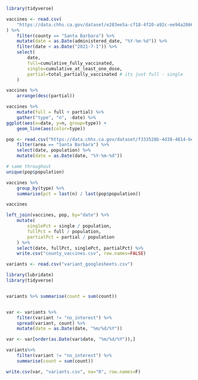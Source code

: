```r
library(tidyverse)
```

```r
vaccines <- read.csv(
    "https://data.chhs.ca.gov/dataset/e283ee5a-cf18-4f20-a92c-ee94a2866ccd/resource/130d7ba2-b6eb-438d-a412-741bde207e1c/download/covid19vaccinesbycounty.csv"
) %>%
    filter(county == "Santa Barbara") %>%
    mutate(date = as.Date(administered_date, "%Y-%m-%d")) %>%
    filter(date < as.Date("2021-7-1")) %>%
    select(
        date,
        full=cumulative_fully_vaccinated,
        single=cumulative_at_least_one_dose,
        partial=total_partially_vaccinated # its just full - single
    ) 

vaccines %>%
    arrange(desc(partial))

vaccines %>%
    mutate(full = full + partial) %>%
    gather("type", "n", -date) %>%
ggplot(aes(x=date, y=n, group=type)) +
    geom_line(aes(color=type))
```

```r
pop <- read.csv("https://data.chhs.ca.gov/dataset/f333528b-4d38-4814-bebb-12db1f10f535/resource/046cdd2b-31e5-4d34-9ed3-b48cdbc4be7a/download/covid19cases_test.csv") %>%
    filter(area == "Santa Barbara") %>%
    select(date, population) %>%
    mutate(date = as.Date(date, "%Y-%m-%d"))

# same throughout
unique(pop$population)

vaccines %>%
    group_by(type) %>%
    summarise(pct = last(n) / last(pop$population)) 

vaccines
```

```r
left_join(vaccines, pop, by="date") %>%
    mutate(
        singlePct = single / population,
        fullPct = full / population,
        partialPct = partial / population
    ) %>%
    select(date, fullPct, singlePct, partialPct) %>%
    write.csv("county_vaccines.csv", row.names=FALSE)
```

```r
variants <- read.csv("variant_googlesheets.csv")

library(lubridate)
library(tidyverse)


variants %>% summarise(count = sum(count))


var <- variants %>%
    filter(variant != "no_interest") %>%
    spread(variant, count) %>%
    mutate(date = as.Date(date, "%m/%d/%Y"))

var <- var[order(as.Date(var$date, "%m/%d/%Y")),]

variants%>%
    filter(variant != "no_interest") %>%
    summarise(count = sum(count))

write.csv(var, "variants.csv", na="0", row.names=F)
```

